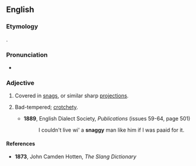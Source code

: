 ==English==

===Etymology===
{{suffix|en|snag|y}}.

===Pronunciation===
* {{IPA|en|/snæɡi/}}

===Adjective===
{{en-adj|er}}

# Covered in [[snag]]s, or similar sharp [[projection]]s.
# {{lb|en|UK|dialect|archaic}} Bad-tempered; [[crotchety]].
#* '''1889''', English Dialect Society, ''Publications'' (issues 59-64, page 501)
#*: I couldn't live wi' a '''snaggy''' man like him if I was paaid for it.

====References====
* {{sense|crotchety}} '''1873''', John Camden Hotten, ''The Slang Dictionary''
